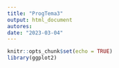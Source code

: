 ```yaml
---
title: "ProgTema3"
output: html_document
autores: 
date: "2023-03-04"
---
```


```r
knitr::opts_chunk$set(echo = TRUE)
library(ggplot2)
```


